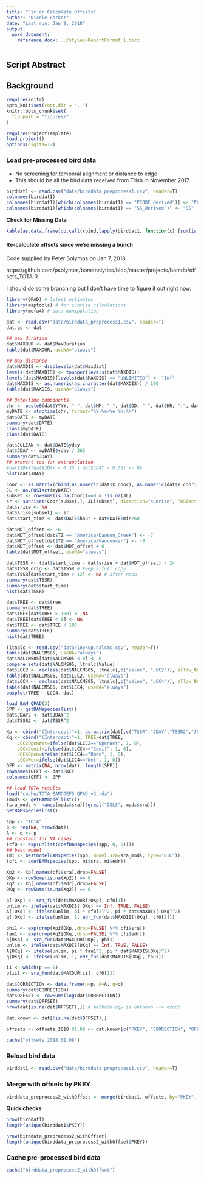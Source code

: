 ```yaml
---
title: "Fix or Calculate Offsets"
author: "Nicole Barker"
date: "Last run: Jan 8, 2018"
output: 
  word_document:
    reference_docx: ../styles/ReportFormat_1.docx
---
```


## Script Abstract

## Background


``` r
require(knitr)
opts_knit$set(root.dir = '..')
knitr::opts_chunk$set(
  fig.path = "figures/"
)
```

``` r
require(ProjectTemplate)
load.project()
options(digits=12)
```

### Load pre-processed bird data

* No screening for temporal alignment or distance to edge
* This should be all the bird data received from Trish in November 2017.

``` r
birddat1 <- read.csv("data/birddata_preprocess1.csv", header=T)
colnames(birddat1)
colnames(birddat1)[which(colnames(birddat1) == "PCODE_derived")] <- "PCODE"
colnames(birddat1)[which(colnames(birddat1) == "SS_derived")] <- "SS"
```

**Check for Missing Data**

``` r
kable(as.data.frame(do.call(rbind,lapply(birddat1, function(x) {sum(is.na(x))})))) # check for missing data
```


#### Re-calculate offsets since we're missing a bunch 

Code supplied by Peter Solymos on Jan 7, 2018. 

https://github.com/psolymos/bamanalytics/blob/master/projects/bamdb/offsets_TOTA.R

I should do some branching but I don't have time to figure it out right now. 

``` r
library(QPAD) # latest estimates
library(maptools) # for sunrise calculations
library(mefa4) # data manipulation

dat <- read.csv("data/birddata_preprocess1.csv", header=T)
dat.qs <- dat

## max duration
dat$MAXDUR <- dat$MaxDuration
table(dat$MAXDUR, useNA="always")

## max distance
dat$MAXDIS <- droplevels(dat$Maxdist)
levels(dat$MAXDIS) <- toupper(levels(dat$MAXDIS))
levels(dat$MAXDIS)[levels(dat$MAXDIS) == "UNLIMITED"] <- "Inf"
dat$MAXDIS <- as.numeric(as.character(dat$MAXDIS)) / 100
table(dat$MAXDIS, useNA="always")

## Date/time components
chr <- paste0(dat$YYYY, "-", dat$MM, "-", dat$DD, " ", dat$HR, ":", dat$MIN)
myDATE <- strptime(chr, format="%Y-%m-%e %H:%M")
dat$DATE <- myDATE
summary(dat$DATE)
class(myDATE)
class(dat$DATE)

dat$JULIAN <- dat$DATE$yday
dat$JDAY <- myDATE$yday / 365
summary(dat$JDAY)
## prevent too far extrapolation
#dat$JDAY[dat$JDAY < 0.35 | dat$JDAY > 0.55] <- NA
hist(dat$JDAY)

Coor <- as.matrix(cbind(as.numeric(dat$X_coor), as.numeric(dat$Y_coor)))
JL <- as.POSIXct(myDATE)
subset <- rowSums(is.na(Coor))==0 & !is.na(JL)
sr <- sunriset(Coor[subset,], JL[subset], direction="sunrise", POSIXct.out=FALSE) * 24
dat$srise <- NA
dat$srise[subset] <- sr
dat$start_time <- dat$DATE$hour + dat$DATE$min/60

dat$MDT_offset <- -6
dat$MDT_offset[dat$TZ == "America/Dawson_Creek"] <- -7
dat$MDT_offset[dat$TZ == "America/Vancouver"] <- -8
dat$MDT_offset <- dat$MDT_offset + 6
table(dat$MDT_offset, useNA="always")

dat$TSSR <- (dat$start_time - dat$srise + dat$MDT_offset) / 24
dat$TSSR_orig <- dat$TSSR # keep a full copy
dat$TSSR[dat$start_time > 12] <- NA # after noon
summary(dat$TSSR)
summary(dat$start_time)
hist(dat$TSSR)

dat$TREE <- dat$tree
summary(dat$TREE)
dat$TREE[dat$TREE > 100] <- NA
dat$TREE[dat$TREE < 0] <- NA
dat$TREE <- dat$TREE / 100
summary(dat$TREE)
hist(dat$TREE)

(ltnalc <- read.csv("data/lookup.nalcms.csv", header=T))
table(dat$NALCMS05, useNA="always")
dat$NALCMS05[dat$NALCMS05 < 0] <- 0
compare_sets(dat$NALCMS05, ltnalc$Value)
dat$LCC2 <- reclass(dat$NALCMS05, ltnalc[,c("Value", "LCC2")], allow_NA=TRUE)
table(dat$NALCMS05, dat$LCC2, useNA="always")
dat$LCC4 <- reclass(dat$NALCMS05, ltnalc[,c("Value", "LCC4")], allow_NA=TRUE)
table(dat$NALCMS05, dat$LCC4, useNA="always")
boxplot(TREE ~ LCC4, dat)

load_BAM_QPAD(3)
SPP <- getBAMspecieslist()
dat$JDAY2 <- dat$JDAY^2
dat$TSSR2 <- dat$TSSR^2

Xp <- cbind("(Intercept)"=1, as.matrix(dat[,c("TSSR","JDAY","TSSR2","JDAY2")]))
Xq <- cbind("(Intercept)"=1, TREE=dat$TREE,
    LCC2OpenWet=ifelse(dat$LCC2=="OpenWet", 1, 0),
    LCC4Conif=ifelse(dat$LCC4=="Conif", 1, 0),
    LCC4Open=ifelse(dat$LCC4=="Open", 1, 0),
    LCC4Wet=ifelse(dat$LCC4=="Wet", 1, 0))
OFF <- matrix(NA, nrow(dat), length(SPP))
rownames(OFF) <- dat$PKEY
colnames(OFF) <- SPP

## load TOTA results
load("cache/TOTA_BAMCOEFS_QPAD_v3.rda")
(mods <- getBAMmodellist())
(sra_mods <- names(mods$sra)[!grepl("DSLS", mods$sra)])
getBAMspecieslist()

spp <- "TOTA"
p <- rep(NA, nrow(dat))
A <- q <- p
## constant for NA cases
(cf0 <- exp(unlist(coefBAMspecies(spp, 0, 0))))
## best model
(mi <- bestmodelBAMspecies(spp, model.sra=sra_mods, type="BIC"))
(cfi <- coefBAMspecies(spp, mi$sra, mi$edr))

Xp2 <- Xp[,names(cfi$sra),drop=FALSE]
OKp <- rowSums(is.na(Xp2)) == 0
Xq2 <- Xq[,names(cfi$edr),drop=FALSE]
OKq <- rowSums(is.na(Xq2)) == 0

p[!OKp] <- sra_fun(dat$MAXDUR[!OKp], cf0[1])
unlim <- ifelse(dat$MAXDIS[!OKq] == Inf, TRUE, FALSE)
A[!OKq] <- ifelse(unlim, pi * cf0[2]^2, pi * dat$MAXDIS[!OKq]^2)
q[!OKq] <- ifelse(unlim, 1, edr_fun(dat$MAXDIS[!OKq], cf0[2]))

phi1 <- exp(drop(Xp2[OKp,,drop=FALSE] %*% cfi$sra))
tau1 <- exp(drop(Xq2[OKq,,drop=FALSE] %*% cfi$edr))
p[OKp] <- sra_fun(dat$MAXDUR[OKp], phi1)
unlim <- ifelse(dat$MAXDIS[OKq] == Inf, TRUE, FALSE)
A[OKq] <- ifelse(unlim, pi * tau1^2, pi * dat$MAXDIS[OKq]^2)
q[OKq] <- ifelse(unlim, 1, edr_fun(dat$MAXDIS[OKq], tau1))

ii <- which(p == 0)
p[ii] <- sra_fun(dat$MAXDUR[ii], cf0[1])

dat$CORRECTION <- data.frame(p=p, A=A, q=q)
summary(dat$CORRECTION)
dat$OFFSET <- rowSums(log(dat$CORRECTION))
summary(dat$OFFSET)
nrow(dat[is.na(dat$OFFSET),]) # methodology is unknown --> drop!

dat.known <- dat[!is.na(dat$OFFSET),]
    
offsets <- offsets_2018.01.08 <- dat.known[c("PKEY", "CORRECTION", "OFFSET")]

cache("offsets_2018.01.08")

```

### Reload bird data

``` r
birddat1 <- read.csv("data/birddata_preprocess1.csv", header=T)
```

### Merge with offsets by PKEY

``` r
birddata_preprocess2_withOffset <- merge(birddat1, offsets, by="PKEY", all.y=T)

```

**Quick checks**

``` r
nrow(birddat1)
length(unique(birddat1$PKEY))

nrow(birddata_preprocess2_withOffset)
length(unique(birddata_preprocess2_withOffset$PKEY))
```

### Cache pre-processed bird data

``` r
cache("birddata_preprocess2_withOffset")
```
